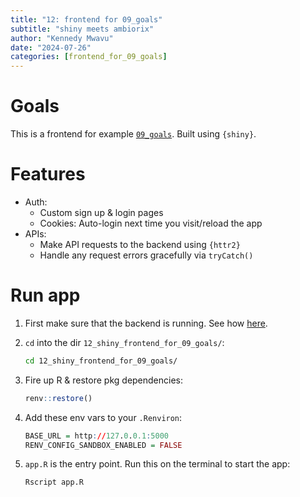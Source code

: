 ```yaml
---
title: "12: frontend for 09_goals"
subtitle: "shiny meets ambiorix"
author: "Kennedy Mwavu"
date: "2024-07-26"
categories: [frontend_for_09_goals]
---
```


# Goals

This is a frontend for example [`09_goals`](../09_goals/index.qmd). Built using `{shiny}`.

# Features

- Auth:
  - Custom sign up & login pages
  - Cookies: Auto-login next time you visit/reload the app
- APIs:
  - Make API requests to the backend using `{httr2}`
  - Handle any request errors gracefully via `tryCatch()`

# Run app

1. First make sure that the backend is running. See how [here](../09_goals/index.qmd).
1. `cd` into the dir `12_shiny_frontend_for_09_goals/`:

    ```bash
    cd 12_shiny_frontend_for_09_goals/
    ```

1. Fire up R & restore pkg dependencies:

    ```r
    renv::restore()
    ```

1. Add these env vars to your `.Renviron`:

    ```r
    BASE_URL = http://127.0.0.1:5000
    RENV_CONFIG_SANDBOX_ENABLED = FALSE
    ```

1. `app.R` is the entry point. Run this on the terminal to start the app:

    ```bash
    Rscript app.R
    ```
